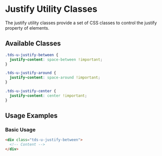 
<Meta title="Utilities/Utility Classes/Justify" />

# Justify Utility Classes

The justify utility classes provide a set of CSS classes to control the justify property of elements.

## Available Classes

```css
.tds-u-justify-between {
  justify-content: space-between !important;
}

.tds-u-justify-around {
  justify-content: space-around !important;
}

.tds-u-justify-center {
  justify-content: center !important;
}
```

## Usage Examples

### Basic Usage

```html
<div class="tds-u-justify-between">
  <!-- Content -->
</div>
```
